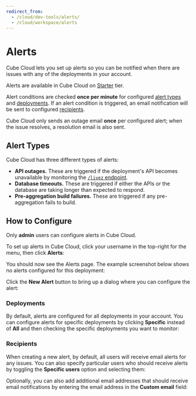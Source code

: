 ```yaml
---
redirect_from:
  - /cloud/dev-tools/alerts/
  - /cloud/workspace/alerts
---
```


# Alerts
Cube Cloud lets you set up alerts so you can be notified when there are issues
with any of the deployments in your account.

<SuccessBox>

Alerts are available in Cube Cloud on [Starter](https://cube.dev/pricing) tier.

</SuccessBox>

Alert conditions are checked **once per minute** for configured
[alert types](#alert-types) and [deployments](#deployments). If an alert
condition is triggered, an email notification will be sent to configured
[recipients](#recipients).

Cube Cloud only sends an outage email **once** per configured alert; when the
issue resolves, a resolution email is also sent.

## Alert Types

Cube Cloud has three different types of alerts:

- **API outages.** These are triggered if the deployment's API becomes
  unavailable by monitoring the [`/livez` endpoint][ref-rest-api-livez].
- **Database timeouts.** These are triggered if either the APIs or the database
  are taking longer than expected to respond.
- **Pre-aggregation build failures.** These are triggered if any pre-aggregation
  fails to build.

## How to Configure

<InfoBox>

Only **admin** users can configure alerts in Cube Cloud.

</InfoBox>

To set up alerts in Cube Cloud, click your username in the top-right for the
menu, then click **Alerts**:

<Screenshot
  alt="Finding the Alerts menu in Cube Cloud"
  src="https://ucarecdn.com/519d1521-6df5-4412-893b-c29d1b01d1d3/"
/>

You should now see the Alerts page. The example screenshot below shows no alerts
configured for this deployment:

<Screenshot
  alt="The Cube Cloud account's Alerts Page"
  src="https://ucarecdn.com/cb358aa9-3b66-4a58-a6f2-ac843b783d98/"
/>

Click the **New Alert** button to bring up a dialog where you can configure the
alert:

<Screenshot
  alt="Creating a new Alert on Cube Cloud"
  src="https://ucarecdn.com/e0566c85-022f-4eaa-8019-c93667ebde71/"
/>

### Deployments

By default, alerts are configured for all deployments in your account. You can
configure alerts for specific deployments by clicking **Specific** instead of
**All** and then checking the specific deployments you want to monitor:

<Screenshot
  alt="Selecting deployments for an alert on Cube Cloud"
  src="https://ucarecdn.com/0d2afc83-2f0a-4fe9-85b2-d3c9c726bd2c/"
/>

### Recipients

When creating a new alert, by default, all users will receive email alerts for
any issues. You can also specify particular users who should receive alerts by
toggling the **Specific users** option and selecting them:

<Screenshot
  alt="Setting receipients for an alert on Cube Cloud"
  src="https://ucarecdn.com/5591a428-2a90-4709-9ce1-f6c3d5ad46ef/"
/>

Optionally, you can also add additional email addresses that should receive
email notifications by entering the email address in the **Custom email** field:

<Screenshot
  alt="Setting an custom email for an alert on Cube Cloud"
  src="https://ucarecdn.com/a9748134-c9a3-462e-8c5e-5b42ff79c629/"
/>

[ref-rest-api-livez]: /rest-api#api-reference-livez
